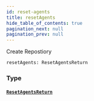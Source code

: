 ```yaml
---
id: reset-agents
title: resetAgents
hide_table_of_contents: true
pagination_next: null
pagination_prev: null
---
```








Create Repostiory

```graphql
resetAgents: ResetAgentsReturn
```


### Type

#### [`ResetAgentsReturn`](/docs/schemas/arkitekt/objects/reset-agents-return) <Badge class="secondary" text="object"/>
> 
> 






